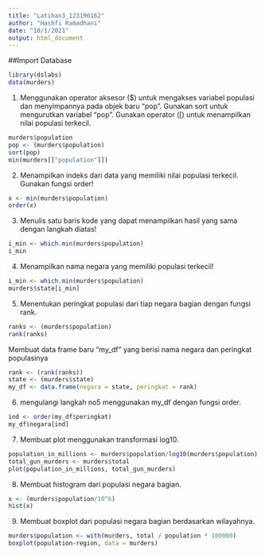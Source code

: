---
title: "Latihan3_123190162"
author: "Hashfi Ramadhani"
date: "10/1/2021"
output: html_document
---

##Import Database
```{R}
library(dslabs)
data(murders)
```

1. Menggunakan operator aksesor ($) untuk mengakses variabel populasi dan menyimpannya pada objek baru "pop". Gunakan sort untuk mengurutkan variabel "pop". Gunakan operator ([) untuk menampilkan nilai populasi terkecil.

```{R}
murders$population
pop <- (murders$population)
sort(pop)
min(murders[["population"]])
```
2. Menampilkan indeks dari data yang memiliki nilai populasi terkecil. Gunakan fungsi order!

```{R}
x <- min(murders$population)
order(x)
```
3. Menulis satu baris kode yang dapat menampilkan hasil yang sama dengan langkah diatas!

```{R}
i_min <- which.min(murders$population)
i_min
```
4. Menampilkan nama negara yang memiliki populasi terkecil!

```{R}
i_min <- which.min(murders$population)
murders$state[i_min]
```
5. Menentukan peringkat populasi dari tiap negara bagian dengan fungsi rank.

```{R}
ranks <- (murders$population)
rank(ranks)
```

Membuat data frame baru "my_df" yang berisi nama negara dan peringkat populasinya

```{R}
rank <- (rank(ranks))
state <- (murders$state)
my_df <- data.frame(negara = state, peringkat = rank)
```
6. mengulangi langkah no5 menggunakan my_df dengan fungsi order.
```{R}
ind <- order(my_df$peringkat)
my_df$negara[ind]
```
7. Membuat plot menggunakan transformasi log10.
```{R}
population_in_millions <- murders$population/log10(murders$population)
total_gun_murders <- murders$total
plot(population_in_millions, total_gun_murders)
```
8. Membuat histogram dari populasi negara bagian.
```{R}
x <- (murders$population/10^6)
hist(x)
```
9. Membuat boxplot dari populasi negara bagian berdasarkan wilayahnya.
```{R}
murders$population <- with(murders, total / population * 100000) 
boxplot(population~region, data = murders)
```